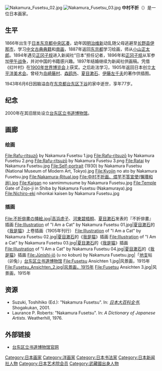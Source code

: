 [[File:Nakamura_Fusetsu_02.jpg|thumb]]
[[Image:Nakamura_Fusetsu_03.jpg|thumb]]
'''中村不折'''（{{bd|1866年|8月19日|1943年|6月6日}}）是一位日本画家。

==生平==
1866年出生于[[日本|日本]][[东京都|东京都]][[中央区_(东京都)|中央区]][[凑_(东京都中央区)|凑]]，幼年因[[明治维新|明治维新]]动乱随父母逃避至[[长野县|长野县]][[伊那市|伊那市]]，学习[[中文古典典籍|中文古典典籍]]和[[南画|南画]]，1887年返回[[东京都|东京都]]学习绘画，师从[[小山正太郎|小山正太郎]]。1894年遇见[[正冈子规|正冈子规]]进入新闻社“日本”担任记者，1896年和[[正冈子规|正冈子规]]从军参加[[甲午战争|甲午战争]]，并对中国的书籍感兴趣。1897年结婚继续为新闻社供画稿。凭借《红叶村》在[[1900年世界博览会|1900年世界博览会]]上获奖。之后赴法学习，1905年返回日本创立[[太平洋美术会|太平洋美术会]]。曾经为[[岛崎藤村|岛崎藤村]]、[[森鸥外|森鸥外]]、[[夏目漱石|夏目漱石]]、[[伊藤左千夫|伊藤左千夫]]的著作供插图。

1943年6月6日因脑溢血在[[东京都|东京都]][[台东区|台东区]][[下谷|下谷]]的家中逝世，享年77岁。

==纪念==
2000年在其旧居处设立[[台东区立书道博物馆|台东区立书道博物馆]]。

==画廊==
===绘画===
<gallery mode=packed>
File:Rafu-ritsuzō by Nakamura Fusetsu 1.jpg
File:Rafu-ritsuzō by Nakamura Fusetsu 2.png
File:Rafu-ritsuzō by Nakamura Fusetsu 3.png
File:Ratai by Nakamura Fusetsu.jpg
File:Self-portrait (1930) by Nakamura Fusetsu (National Museum of Modern Art, Tokyo).jpg
File:Kyojin no ato by Nakamura Fusetsu.jpg
File:Nakamura-Ritual.jpg
File:中村不折画、煨芋不答宣使(懶瓚和尚).jpg
File:Kaigan no sannimmusume by Nakamura Fusetsu.jpg
File:Temple Gate of Zojo-ji in Shiba by Nakamura Fusetsu (Nakamuraya).jpg
File:Nichiro-eki nihonkai kaisen by Nakamura Fusetsu.jpg
</gallery>

===插画===
<gallery>
File:不折俳畫の挿絵.jpg|[[高浜虚子|高浜虚子]]、[[河東碧梧桐|河東碧梧桐]]、[[夏目漱石|夏目漱石]]发表的『不折俳畫』插画
File:Illustration of "I Am a Cat" by Nakamura Fusetsu 01.jpg|[[夏目漱石|夏目漱石]]的《[[我是猫|我是猫]]》上卷插画（1905年刊行）
File:Illustration of "I Am a Cat" by Nakamura Fusetsu 02.jpg|[[夏目漱石|夏目漱石]]的《[[我是猫|我是猫]]》插画
File:Illustration of "I Am a Cat" by Nakamura Fusetsu 03.jpg|[[夏目漱石|夏目漱石]]的《[[我是猫|我是猫]]》插画
File:Illustration of "I Am a Cat" by Nakamura Fusetsu 04.jpg|[[夏目漱石|夏目漱石]]的《[[我是猫|我是猫]]》插画
File:Jūnishi-jō (u no kobun) by Nakamura Fusetsu.jpg|「[[地支|地支]]帖（卯兔）」[[台东区立书道博物馆|台东区立书道博物馆]]
File:Fusetsu Ansichten 1.jpg|风景画，1915年
File:Fusetsu_Ansichten_2.jpg|风景画，1915年
File:Fusetsu Ansichten 3.jpg|风景画，1915年
</gallery>

== 资源 ==
* Suzuki, Toshihiko (Ed.): "Nakamura Fusetsu". In: ''[[日本大百科全书|日本大百科全书]]'', Shogakukan, 2001.
* Laurance P. Roberts: "Nakamura Fusetsu". In: ''A Dictionary of Japanese Artists''. Weatherhill, 1976. {{ISBN|0-8348-0113-2}}

== 外部链接 ==
* [http://www.taitocity.net/zaidan/shodou/ 台东区立书道博物馆官网]{{Wayback|url=http://www.taitocity.net/zaidan/shodou/ |date=20200222233210 }}

{{Authority control}}
{{DEFAULTSORT:Nakamura, Fusetsu}}
[[Category:日本画家|Category:日本画家]]
[[Category:洋画家|Category:洋画家]]
[[Category:日本书法家|Category:日本书法家]]
[[Category:日本新闻社人物|Category:日本新闻社人物]]
[[Category:日本艺术院会员|Category:日本艺术院会员]]
[[Category:武藏國出身人物|Category:武藏國出身人物]]